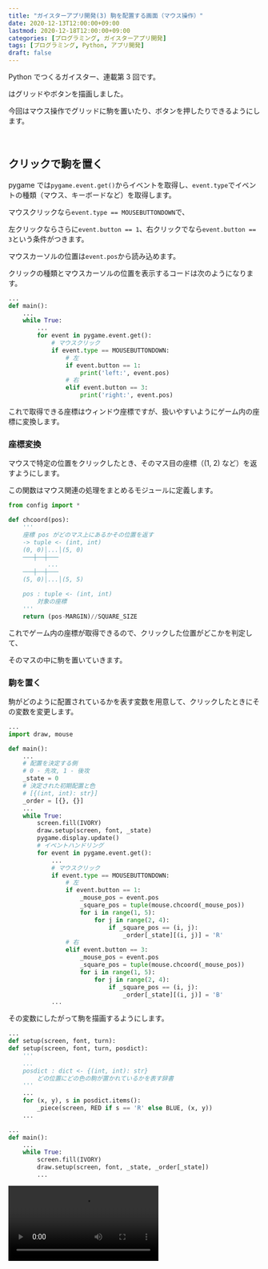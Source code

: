 ```yaml
---
title: "ガイスターアプリ開発(3) 駒を配置する画面（マウス操作）"
date: 2020-12-13T12:00:00+09:00
lastmod: 2020-12-18T12:00:00+09:00
categories: [プログラミング, ガイスターアプリ開発]
tags: [プログラミング, Python, アプリ開発]
draft: false
---
```

Python でつくるガイスター、連載第 3 回です。

<pstlk label="前回" to="geister-app-dev-2" />はグリッドやボタンを描画しました。

今回はマウス操作でグリッドに駒を置いたり、ボタンを押したりできるようにします。

<!--more-->

<br/>

## クリックで駒を置く

pygame では`pygame.event.get()`からイベントを取得し、`event.type`でイベントの種類（マウス、キーボードなど）を取得します。

マウスクリックなら`event.type == MOUSEBUTTONDOWN`で、

左クリックならさらに`event.button == 1`、右クリックでなら`event.button == 3`という条件がつきます。

マウスカーソルの位置は`event.pos`から読み込めます。

クリックの種類とマウスカーソルの位置を表示するコードは次のようになります。

```py name=main.py
...
def main():
    ...
    while True:
        ...
        for event in pygame.event.get():
            # マウスクリック
            if event.type == MOUSEBUTTONDOWN:
                # 左
                if event.button == 1:
                    print('left:', event.pos)
                # 右
                elif event.button == 3:
                    print('right:', event.pos)
```

これで取得できる座標はウィンドウ座標ですが、扱いやすいようにゲーム内の座標に変換します。

### 座標変換

マウスで特定の位置をクリックしたとき、そのマス目の座標（(1, 2) など）を返すようにします。

この関数はマウス関連の処理をまとめるモジュールに定義します。

```py name=mouse.py
from config import *

def chcoord(pos):
    '''
    座標 pos がどのマス上にあるかその位置を返す
    -> tuple <- (int, int)
    (0, 0)│...│(5, 0)
    ───┼──┼───
           ...
    ───┼──┼───
    (5, 0)│...│(5, 5)

    pos : tuple <- (int, int)
        対象の座標
    '''
    return (pos-MARGIN)//SQUARE_SIZE
```

これでゲーム内の座標が取得できるので、クリックした位置がどこかを判定して、

そのマスの中に駒を置いていきます。

### 駒を置く

駒がどのように配置されているかを表す変数を用意して、クリックしたときにその変数を変更します。

```py name=main.py hl_lines=6-11,15,24-29,32-37
...
import draw, mouse

def main():
    ...
    # 配置を決定する側
    # 0 - 先攻, 1 - 後攻
    _state = 0
    # 決定された初期配置と色
    # [{(int, int): str}]
    _order = [{}, {}]
    ...
    while True:
        screen.fill(IVORY)
        draw.setup(screen, font, _state)
        pygame.display.update()
        # イベントハンドリング
        for event in pygame.event.get():
            ...
            # マウスクリック
            if event.type == MOUSEBUTTONDOWN:
                # 左
                if event.button == 1:
                    _mouse_pos = event.pos
                    _square_pos = tuple(mouse.chcoord(_mouse_pos))
                    for i in range(1, 5):
                        for j in range(2, 4):
                            if _square_pos == (i, j):
                                _order[_state][(i, j)] = 'R'
                # 右
                elif event.button == 3:
                    _mouse_pos = event.pos
                    _square_pos = tuple(mouse.chcoord(_mouse_pos))
                    for i in range(1, 5):
                        for j in range(2, 4):
                            if _square_pos == (i, j):
                                _order[_state][(i, j)] = 'B'
            ...
```

その変数にしたがって駒を描画するようにします。

```py name=draw.py ins=3,10-11 del=2 inline_hl=3:10-11
...
def setup(screen, font, turn):
def setup(screen, font, turn, posdict):
    '''
    ...
    posdict : dict <- {(int, int): str}
        どの位置にどの色の駒が置かれているかを表す辞書
    '''
    ...
    for (x, y), s in posdict.items():
        _piece(screen, RED if s == 'R' else BLUE, (x, y))
    ...
```

```py name=main.py hl_lines=6 inline_hl=6:9-13
...
def main():
    ...
    while True:
        screen.fill(IVORY)
        draw.setup(screen, font, _state, _order[_state])
        ...
```

<video src="set_piece" />

<br/>

## ボタンを押す

ボタン上にマウスカーソルがあるときに左クリックすると何らかのアクションを起こすようにします。

駒は赤と青 4 個ずつでなければならないので、その条件を満たさないとボタンが押せないようにします。

<br/>

条件を満たしているか判定する関数を定義します。

```py name=main.py
...
def _check_color(colors):
    '''
    駒がすべて配置済みで赤と青が半分ずつあるか
    -> bool

    colors : list <- [str]
        色のリスト
    '''
    return (len(colors) == 8
        and len([s for s in colors if s == 'R'])
            == len([s for s in colors if s == 'B']))
...
```

マウスの座標がボタンにのっているか調べるため、別の関数も定義します。

（左上のほうが座標が小さいことに注意）

```py name=mouse.py
...
def on_area(x, y, left, top, w, h):
    '''
    座標 x, y が範囲内にあるか
    -> bool

    x, y : int
        対象の座標
    left, top : int
        範囲の左・上端の座標
    w, h : int
        範囲の横・縦幅
    '''
    return left <= x <= left+w and top <= y <= top+h
...
```

<br/>

そして、条件を満たしているときかつボタンがクリックされたときにのみ次の画面に進むことができます。

```py name=main.py hl_lines=5,10-12
...
def main():
    ...
    while True:
        satisfied = _check_color(list(_order[_state].values()))
        ...
                # 左
                if event.button == 1:
                    ...
                    if mouse.on_area(*_mouse_pos, 500, 530, 80, 50):
                        if satisfied:
                            _state += 1
                ...
```

さらに、ボタンが押せるときと押せないときでボタンの色を変えます。

```py name=draw.py ins=3,11 del=2,10 inline_hl=3:12-13;11:24-25
...
def setup(screen, font, turn, posdict):
def setup(screen, font, turn, posdict, disabled):
    '''
    ...
    disabled : bool
        ボタンを押せない
    '''
    ...
    _button(screen, font, (500, 530), (80, 50), 'OK')
    _button(screen, font, (500, 530), (80, 50), 'OK', disabled)
...
```

```py name=main.py hl_lines=6 inline_hl=6:14-17
...
def main():
    ...
    while True:
        ...
        draw.setup(screen, font, _state, _order[_state], not satisfied)
        ...
```

これで、駒が適切に配置されたときにのみボタンが押せるようになります。

<video src="button" />

右下のボタンの色が変わっていることがわかると思います。

<br/>

## 効果音をつける

おまけですが、駒を置いたときやボタンを押したときに効果音をつけてみます。

```py name=main.py hl_lines=4-8,20,25,28
...
def main():
    pygame.init()
    # 音声の設定
    snd = pygame.mixer.Sound
    select_snd = snd('./sounds/select.wav')
    decide_snd = snd('./sounds/decide.wav')
    forbid_snd = snd('./sounds/forbid.wav')
    ...
    while True:
        ...
                # 左
                if event.button == 1:
                    _mouse_pos = event.pos
                    _square_pos = tuple(mouse.chcoord(_mouse_pos))

                    for i in range(1, 5):
                        for j in range(2, 4):
                            if _square_pos == (i, j):
                                select_snd.play()
                                _order[_state][(i, j)] = 'R'
                    
                    if mouse.on_area(*_mouse_pos, 500, 530, 80, 50):
                        if satisfied:
                            decide_snd.play()
                            _state += 1
                        else:
                            forbid_snd.play()
        ...
```

初期化して、パスを指定して音を取り込んで、該当部分で再生するだけです。

{{< relpos chess-app-devel-16 >}}

---

これで駒の初期配置を選択できるようになりました。

<pstlk label="次回" to="geister-app-dev-4" />はここで決定した配置をゲーム本番での初期配置に反映していきます。

お読みいただきありがとうございました。

では👋
